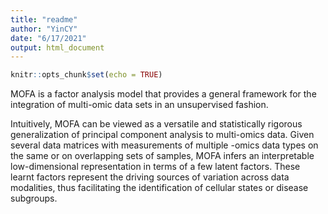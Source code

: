 ```yaml
---
title: "readme"
author: "YinCY"
date: "6/17/2021"
output: html_document
---
```


```r
knitr::opts_chunk$set(echo = TRUE)
```

MOFA is a factor analysis model that provides a general framework for the integration of multi-omic data sets in an unsupervised fashion.  

Intuitively, MOFA can be viewed as a versatile and statistically rigorous generalization of principal component analysis to multi-omics data. Given several data matrices with measurements of multiple -omics data types on the same or on overlapping sets of samples, MOFA infers an interpretable low-dimensional representation in terms of a few latent factors. These learnt factors represent the driving sources of variation across data modalities, thus facilitating the identification of cellular states or disease subgroups.  

